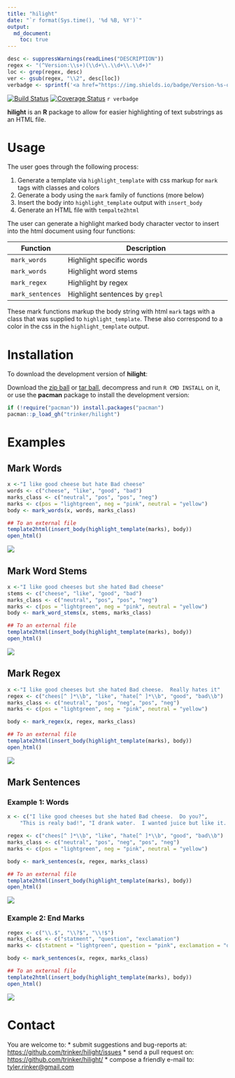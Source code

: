 ```yaml
---
title: "hilight"
date: "`r format(Sys.time(), '%d %B, %Y')`"
output:
  md_document:
    toc: true      
---
```


```r
desc <- suppressWarnings(readLines("DESCRIPTION"))
regex <- "(^Version:\\s+)(\\d+\\.\\d+\\.\\d+)"
loc <- grep(regex, desc)
ver <- gsub(regex, "\\2", desc[loc])
verbadge <- sprintf('<a href="https://img.shields.io/badge/Version-%s-orange.svg"><img src="https://img.shields.io/badge/Version-%s-orange.svg" alt="Version"/></a></p>', ver, ver)
````

[![Build Status](https://travis-ci.org/trinker/hilight.svg?branch=master)](https://travis-ci.org/trinker/hilight)
[![Coverage Status](https://coveralls.io/repos/trinker/hilight/badge.svg?branch=master)](https://coveralls.io/r/trinker/hilight?branch=master)
`r verbadge`

**hilight** is an **R** package to allow for easier highlighting of text substrings as an HTML file.  

# Usage

The user goes through the following process:

1. Generate a template via `highlight_template` with css markup for `mark` tags with classes and colors
2. Generate a body using the `mark` family of functions (more below)
3. Insert the body into `highlight_template` output with `insert_body`
4. Generate an HTML file with `tempalte2html`

The user can generate a highlight marked body character vector to insert into the html document using four functions:

| Function         |  Description                                          |
|------------------|-------------------------------------------------------|
| `mark_words`      | Highlight specific words                       |
| `mark_words`      | Highlight word stems                       |
| `mark_regex`   | Highlight by regex                     |
| `mark_sentences`   | Highlight sentences by `grepl`                      |

These mark functions markup the body string with html `mark` tags with a class that was supplied to `highlight_template`.  These also correspond to a color in the css in the `highlight_template` output.

# Installation

To download the development version of **hilight**:

Download the [zip ball](https://github.com/trinker/hilight/zipball/master) or [tar ball](https://github.com/trinker/hilight/tarball/master), decompress and run `R CMD INSTALL` on it, or use the **pacman** package to install the development version:

```r
if (!require("pacman")) install.packages("pacman")
pacman::p_load_gh("trinker/hilight")
```
# Examples

## Mark Words

```r
x <-"I like good cheese but hate Bad cheese"
words <- c("cheese", "like", "good", "bad")
marks_class <- c("neutral", "pos", "pos", "neg")
marks <- c(pos = "lightgreen", neg = "pink", neutral = "yellow")
body <- mark_words(x, words, marks_class)

## To an external file
template2html(insert_body(highlight_template(marks), body))
open_html()
```

![](inst/figure/c1.png)

## Mark Word Stems

```r
x <-"I like good cheeses but she hated Bad cheese"
stems <- c("cheese", "like", "good", "bad")
marks_class <- c("neutral", "pos", "pos", "neg")
marks <- c(pos = "lightgreen", neg = "pink", neutral = "yellow")
body <- mark_word_stems(x, stems, marks_class)

## To an external file
template2html(insert_body(highlight_template(marks), body))
open_html()
```

![](inst/figure/c2.png)

## Mark Regex

```r
x <-"I like good cheeses but she hated Bad cheese.  Really hates it"
regex <- c("chees[^ ]*\\b", "like", "hate[^ ]*\\b", "good", "bad\\b")
marks_class <- c("neutral", "pos", "neg", "pos", "neg")
marks <- c(pos = "lightgreen", neg = "pink", neutral = "yellow")

body <- mark_regex(x, regex, marks_class)

## To an external file
template2html(insert_body(highlight_template(marks), body))
open_html()
```

![](inst/figure/c3.png)

## Mark Sentences

### Example 1: Words

```r
x <- c("I like good cheeses but she hated Bad cheese.  Do you?",
    "This is realy bad!", "I drank water.  I wanted juice but like it. Why not?")

regex <- c("chees[^ ]*\\b", "like", "hate[^ ]*\\b", "good", "bad\\b")
marks_class <- c("neutral", "pos", "neg", "pos", "neg")
marks <- c(pos = "lightgreen", neg = "pink", neutral = "yellow")

body <- mark_sentences(x, regex, marks_class)

## To an external file
template2html(insert_body(highlight_template(marks), body))
open_html()
```

![](inst/figure/c4.png)

### Example 2: End Marks

```r
regex <- c("\\.$", "\\?$", "\\!$")
marks_class <- c("statment", "question", "exclamation")
marks <- c(statment = "lightgreen", question = "pink", exclamation = "orange")

body <- mark_sentences(x, regex, marks_class)

## To an external file
template2html(insert_body(highlight_template(marks), body))
open_html()
```

![](inst/figure/c5.png)

# Contact

You are welcome to:
* submit suggestions and bug-reports at: <https://github.com/trinker/hilight/issues>
* send a pull request on: <https://github.com/trinker/hilight/>
* compose a friendly e-mail to: <tyler.rinker@gmail.com>
